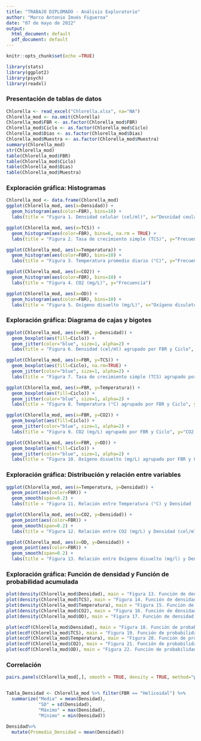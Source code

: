 ```yaml
---
title: "TRABAJO DIPLOMADO - Análisis Exploratorio"
author: "Marco Antonio Imués Figueroa"
date: "07 de mayo de 2022"
output:
  html_document: default
  pdf_document: default
---
```


```r
knitr::opts_chunk$set(echo =TRUE)

library(stats)
library(ggplot2)
library(psych)
library(readxl)
```

### **Presentación de tablas de datos**

```r
Chlorella <- read_excel("Chlorella.xlsx", na="NA")
Chlorella_mod <- na.omit(Chlorella)
Chlorella_mod$FBR <- as.factor(Chlorella_mod$FBR)
Chlorella_mod$Ciclo <- as.factor(Chlorella_mod$Ciclo)
Chlorella_mod$Dias <- as.factor(Chlorella_mod$Dias)
Chlorella_mod$Muestra <- as.factor(Chlorella_mod$Muestra)
summary(Chlorella_mod)
str(Chlorella_mod)
table(Chlorella_mod$FBR)
table(Chlorella_mod$Ciclo)
table(Chlorella_mod$Dias)
table(Chlorella_mod$Muestra)
```

### **Exploración gráfica: Histogramas**

```r
Chlorella_mod <- data.frame(Chlorella_mod)
ggplot(Chlorella_mod, aes(x=Densidad)) +
  geom_histogram(aes(color=FBR), bins=10) + 
  labs(title = "Figura 1. Densidad celular (cel/ml)", x="Desnidad ceular (cel/ml)", y="Frecuencia")

ggplot(Chlorella_mod, aes(x=TCS)) +
  geom_histogram(aes(color=FBR), bins=6, na.rm = TRUE) +
  labs(title = "Figura 2. Tasa de crecimiento simple (TCS)", y="Frecuencia")

ggplot(Chlorella_mod, aes(x=Temperatura)) +
  geom_histogram(aes(color=FBR), bins=10) +
  labs(title = "Figura 3. Temperatura promedio diario (°C)", y="Frecuencia")

ggplot(Chlorella_mod, aes(x=CO2)) +
  geom_histogram(aes(color=FBR), bins=10) +
  labs(title = "Figura 4. CO2 (mg/L)", y="Frecuencia")

ggplot(Chlorella_mod, aes(x=OD)) +
  geom_histogram(aes(color=FBR), bins=10) +
  labs(title = "Figura 5. Oxígeno disuelto (mg/L)", x="Oxígeno disuleto (mg/L)", y="Frecuencia")
```

### **Exploración gráfica: Diagrama de cajas y bigotes**

```r
ggplot(Chlorella_mod, aes(x=FBR, y=Densidad)) +
  geom_boxplot(aes(fill=Ciclo)) +
  geom_jitter(color="blue", size=1, alpha=2) +
  labs(title = "Figura 6. Densidad (cel/ml) agrupado por FBR y Ciclo", y="Densidad (cel/ml)")

ggplot(Chlorella_mod, aes(x=FBR, y=TCS)) +
  geom_boxplot(aes(fill=Ciclo), na.rm=TRUE) +
  geom_jitter(color="blue", size=1, alpha=2) +
  labs(title = "Figura 7. Tasa de crecimiento simple (TCS) agrupado por FBR y Ciclo", y="TCS")

ggplot(Chlorella_mod, aes(x=FBR, y=Temperatura)) +
  geom_boxplot(aes(fill=Ciclo)) +
  geom_jitter(color="blue", size=1, alpha=2) +
  labs(title = "Figura 8. Temperatura (°C) agrupado por FBR y Ciclo", y="Temperatura (°C)")

ggplot(Chlorella_mod, aes(x=FBR, y=CO2)) +
  geom_boxplot(aes(fill=Ciclo)) +
  geom_jitter(color="blue", size=1, alpha=2) +
  labs(title = "Figura 9. CO2 (mg/L) agrupado por FBR y Ciclo", y="CO2 (mg/L)")

ggplot(Chlorella_mod, aes(x=FBR, y=OD)) +
  geom_boxplot(aes(fill=Ciclo)) +
  geom_jitter(color="blue", size=1, alpha=2) +
  labs(title = "Figura 10. Oxígeno disuelto (mg/L) agrupado por FBR y Ciclo", y="OD (mg/L)")

```

### **Exploración gráfica: Distribución y relación entre variables**

```r
ggplot(Chlorella_mod, aes(x=Temperatura, y=Densidad)) +
  geom_point(aes(color=FBR)) +
  geom_smooth(span=0.2) +
  labs(title = "Figura 11. Relación entre Temperatura (°C) y Densidad (cel/ml) agrupadas por FBR")

ggplot(Chlorella_mod, aes(x=CO2, y=Densidad)) +
  geom_point(aes(color=FBR)) +
  geom_smooth(span=0.2) +
  labs(title = "Figura 12. Relación entre CO2 (mg/L) y Densidad (cel/ml) agrupadas por FBR")

ggplot(Chlorella_mod, aes(x=OD, y=Densidad)) +
  geom_point(aes(color=FBR)) +
  geom_smooth(span=0.2) +
  labs(title = "Figura 13. Relación entre Oxígeno disuelto (mg/l) y Densidad (cel/ml) agrupadas por FBR")

```

### **Exploración gráfica: Función de densidad y Función de probabilidad acumulada**

```r
plot(density(Chlorella_mod$Densidad), main = "Figura 13. Función de densidad para la variable Densidad (cel/ml)", y="Densidad")
plot(density(Chlorella_mod$TCS), main = "Figura 14. Función de densidad para la variable Tasa de Crecimiento Simple", y="Densidad")
plot(density(Chlorella_mod$Temperatura), main = "Figura 15. Función de densidad para la variable Temperatura (°C)", y="Densidad")
plot(density(Chlorella_mod$CO2), main = "Figura 16. Función de densidad para la variable CO2 (mg/ml))", y="Densidad")
plot(density(Chlorella_mod$OD), main = "Figura 17. Función de densidad para la variable Oxígeno disuelto (mg/ml)", y="Densidad")

plot(ecdf(Chlorella_mod$Densidad), main = "Figura 18. Función de probabilidad acumulada para la variable Densidad (cel/ml)")
plot(ecdf(Chlorella_mod$TCS), main = "Figura 19. Función de probabilidad acumulada para la variable Tasa de Crecimiento Simple")
plot(ecdf(Chlorella_mod$Temperatura), main = "Figura 20. Función de probabilidad acumulada para la variable Temperatura")
plot(ecdf(Chlorella_mod$CO2), main = "Figura 21. Función de probabilidad acumulada para la variable CO2")
plot(ecdf(Chlorella_mod$OD), main = "Figura 22. Función de probabilidad acumulada para la variable Oxígeno Disuelto")

```

### **Correlación**

```r
pairs.panels(Chlorella_mod[,], smooth = TRUE, density = TRUE, method="pearson", font=2, main="Figura 23. Matriz de correlaciones")


Tabla_Densidad <- Chlorella_mod %>% filter(FBR == "Helicoidal") %>%
  summarize("Media" = mean(Densidad),
            "SD" = sd(Densidad),
            "Máximo" = max(Densidad),
            "Mínimo" = min(Densidad))

Densidad%>% 
  mutate(Promedio_Densidad = mean(Densidad))
```
